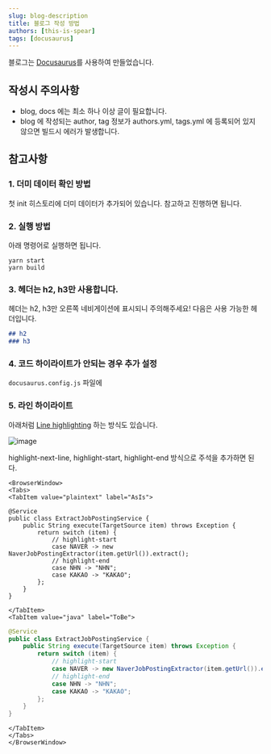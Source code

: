 ```yaml
---
slug: blog-description
title: 블로그 작성 방법
authors: [this-is-spear]
tags: [docusaurus]
---
```



블로그는 [Docusaurus](https://docusaurus.io/)를 사용하여 만들었습니다.

## 작성시 주의사항

- blog, docs 에는 최소 하나 이상 글이 필요합니다.
- blog 에 작성되는 author, tag 정보가 authors.yml, tags.yml 에 등록되어 있지 않으면 빌드시 에러가 발생합니다.

## 참고사항

### 1. 더미 데이터 확인 방법

첫 init 히스토리에 더미 데이터가 추가되어 있습니다. 참고하고 진행하면 됩니다.

### 2. 실행 방법

아래 명령어로 실행하면 됩니다.

```shell
yarn start
yarn build
```

### 3. 헤더는 h2, h3만 사용합니다.

헤더는 h2, h3만 오른쪽 네비게이션에 표시되니 주의해주세요!
다음은 사용 가능한 헤더입니다.

```markdown
## h2
### h3
```

### 4. 코드 하이라이트가 안되는 경우 추가 설정

`docusaurus.config.js` 파일에 


### 5. 라인 하이라이트

아래처럼 [Line highlighting](https://docusaurus.io/docs/markdown-features/code-blocks#line-highlighting) 하는 방식도 있습니다.

![image](./img/2024-01-17-blog-description-01.png)

highlight-next-line, highlight-start, highlight-end 방식으로 주석을 추가하면 된다.

```mdx-code-block
<BrowserWindow>
<Tabs>
<TabItem value="plaintext" label="AsIs">
```

```plaintext
@Service
public class ExtractJobPostingService {
    public String execute(TargetSource item) throws Exception {
        return switch (item) {
            // highlight-start
            case NAVER -> new NaverJobPostingExtractor(item.getUrl()).extract();
            // highlight-end
            case NHN -> "NHN";
            case KAKAO -> "KAKAO";
        };
    }
}
```

```mdx-code-block
</TabItem>
<TabItem value="java" label="ToBe">
```

```java
@Service
public class ExtractJobPostingService {
    public String execute(TargetSource item) throws Exception {
        return switch (item) {
            // highlight-start
            case NAVER -> new NaverJobPostingExtractor(item.getUrl()).extract();
            // highlight-end
            case NHN -> "NHN";
            case KAKAO -> "KAKAO";
        };
    }
}
```

```mdx-code-block
</TabItem>
</Tabs>
</BrowserWindow>
```
